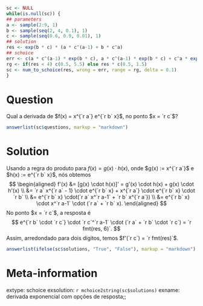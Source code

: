 ```{r data generation, echo = FALSE, results = "hide"}
sc <- NULL
while(is.null(sc)) {
## parameters
a <- sample(2:9, 1)
b <- sample(seq(2, 4, 0.1), 1)
c <- sample(seq(0.6, 0.9, 0.01), 1)
## solution
res <- exp(b * c) * (a * c^(a-1) + b * c^a)
## schoice
err <- c(a * c^(a-1) * exp(b * c), a * c^(a-1) * exp(b * c) + c^a * exp(b * c))
rg <- if(res < 4) c(0.5, 5.5) else res * c(0.5, 1.5)
sc <- num_to_schoice(res, wrong = err, range = rg, delta = 0.1)
}
```

Question
========
Qual a derivada de $f(x) = x^{`r a`} e^{`r b` x}$, no ponto $x = `r c`$?

```{r questionlist, echo = FALSE, results = "asis"}
answerlist(sc$questions, markup = "markdown")
```

Solution
========
Usando a regra do produto para $f(x) = g(x) \cdot h(x)$, onde $g(x) := x^{`r a`}$ e $h(x) := e^{`r b` x}$, nós obtemos
$$
\begin{aligned}
f'(x) &= [g(x) \cdot h(x)]' = g'(x) \cdot h(x) + g(x) \cdot h'(x) \\
      &= `r a` x^{`r a` - 1} \cdot e^{`r b` x} + x^{`r a`} \cdot e^{`r b` x} \cdot `r b` \\
      &= e^{`r b` x} \cdot(`r a` x^`r a-1` + `r b` x^{`r a`}) \\
      &= e^{`r b` x} \cdot x^`r a-1` \cdot (`r a` + `r b` x).
\end{aligned}
$$
No ponto $x = `r c`$, a resposta é
$$ e^{`r b` \cdot `r c`} \cdot `r c`^`r a-1` \cdot (`r a` + `r b` \cdot `r c`) = `r fmt(res, 6)`. $$
Assim, arredondado para dois dígitos, temos $f'(`r c`) = `r fmt(res)`$.

```{r solutionlist, echo = FALSE, results = "asis"}
answerlist(ifelse(sc$solutions, "True", "False"), markup = "markdown")
```

Meta-information
================
extype: schoice
exsolution: `r mchoice2string(sc$solutions)`
exname: derivada exponencial com opções de resposta;;
